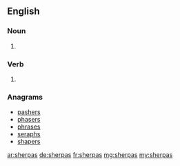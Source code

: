 ==English==

===Noun===
{{head|en|plural}}

# {{plural of|sherpa|lang=en|nocat=1}}

===Verb===
{{head|en}}

# {{en-third-person singular of|sherpa}}

===Anagrams===
* [[pashers#English|pashers]]
* [[phasers#English|phasers]]
* [[phrases#English|phrases]]
* [[seraphs#English|seraphs]]
* [[shapers#English|shapers]]

[[ar:sherpas]]
[[de:sherpas]]
[[fr:sherpas]]
[[mg:sherpas]]
[[my:sherpas]]